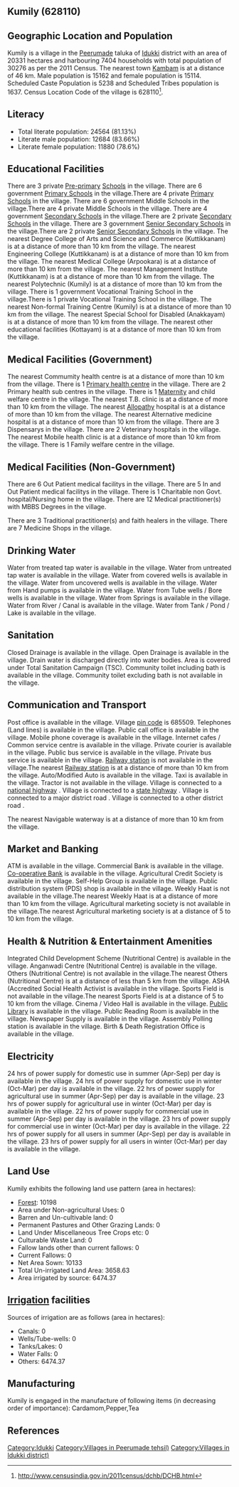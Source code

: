 {{Infobox settlement
| name=Kumily
| native_name=
| native_name_lang=
| other_name=
| nickname=
| settlement_type=Village
| image_skyline=
| image_alt=
| image_caption=
| pushpin_map=India Kerala
| pushpin_label_position=right
| pushpin_map_alt=
| pushpin_map_caption=Location in Kerala, India
| latd=
| latm=
| lats=
| latNS=
| longd=
| longm=
| longs=
| longEW=
| coordinates_display=inline,title
| subdivision_type=Country
| subdivision_name={{flag|India}}
| subdivision_type1=[[States and territories of India|State]]
| subdivision_name1=Kerala 
| subdivision_type2=[[List of districts of India|District]]
| subdivision_name2=Idukki 
| subdivision_type3=Tahsil
| subdivision_name3=Peerumade
| website=
| established_title=<!-- Established -->
| established_date=
| founder=
| named_for=
| government_type=
| governing_body=
| unit_pref=Metric=
| area_footnotes=
| area_rank=
| area_total_km2=203.31
| elevation_footnotes=
| elevation_m=
| population_total=30276
| population_as_of=2011
| population_rank=
| population_density_km2=148
| population_demonym=
| population_footnotes=
| demographics_type1=Languages
| demographics1_title1=Official
| demographics1_info1=[[Malayalam language|Malayalam]]
| timezone1=[[Indian Standard Time|IST]]
| utc_offset1==+5:30
| postal_code_type=[[Postal Index Number|PIN]]
| postal_code=685509
| area_code_type=Telephone code
| area_code=
| registration_plate=
| blank1_name_sec1=Nearest city
| blank1_info_sec1=[[Kambam]]
| blank2_name_sec1=[[Human sex ratio|Sex ratio]]
| blank2_info_sec1=996 [[male|♂]]/[[female|♀]]
| blank3_name_sec1=Literacy
| blank3_info_sec1=81.13%
| blank1_name_sec2=[[2011 Census of India|2011 census]] code
| blank1_info_sec2=628110
| footnotes=
}}

== Kumily (628110) ==

== Geographic Location and Population ==

Kumily is a village in the [[Peerumade]] taluka of [[Idukki ]] district with an area of 20331 hectares and harbouring 7404 households with total population of 30276 as per the 2011 Census. The nearest town [[Kambam]] is at a distance of 46 km. Male population is 15162 and female population is 15114. Scheduled Caste Population is 5238 and Scheduled Tribes population is 1637. Census Location Code of the village is 628110<ref>http://www.censusindia.gov.in/2011census/dchb/DCHB.html</ref>.


== Literacy ==  
* Total literate population: 24564 (81.13%)
* Literate male population: 12684 (83.66%)
* Literate female population: 11880 (78.6%)


== Educational Facilities ==  
There are 3 private [[Pre-primary]] [[School]]s in the village.
There are 6 government [[Primary School]]s in the village.There are 4 private [[Primary School]]s in the village.
There are 6 government Middle Schools in the village.There are 4 private Middle Schools in the village.
There are 4 government [[Secondary School]]s in the village.There are 2 private [[Secondary School]]s in the village.
There are 3 government [[Senior Secondary School]]s in the village.There are 2 private [[Senior Secondary School]]s in the village.
The nearest Degree College of Arts and Science and Commerce (Kuttikkanam) is at a distance of more than 10 km from the village.
The nearest Engineering College (Kuttikkanam) is at a distance of more than 10 km from the village.
The nearest Medical College (Arpookara) is at a distance of more than 10 km from the village.
The nearest Management Institute (Kuttikkanam) is at a distance of more than 10 km from the village.
The nearest Polytechnic (Kumily) is at a distance of more than 10 km from the village.
There is 1 government Vocational Training School in the village.There is 1 private Vocational Training School in the village.
The nearest Non-formal Training Centre (Kumily) is at a distance of more than 10 km from the village.
The nearest Special School for Disabled (Anakkayam) is at a distance of more than 10 km from the village.
The nearest other educational facilities (Kottayam) is at a distance of more than 10 km from the village.


== Medical Facilities (Government) ==
The nearest Commumity health centre is at a distance of more than 10 km from the village.
There is 1 [[Primary health centre]] in the village.
There are 2 Primary health sub centres in the village.
There is 1 [[Maternity]] and child welfare centre in the village.
The nearest T.B. clinic is at a distance of more than 10 km from the village.
The nearest [[Allopathy]] hospital is at a distance of more than 10 km from the village.
The nearest Alternative medicine hospital is at a distance of more than 10 km from the village.
There are 3 Dispensarys in the village.
There are 2 Veterinary hospitals in the village.
The nearest Mobile health clinic is at a distance of more than 10 km from the village.
There is 1 Family welfare centre in the village.


== Medical Facilities (Non-Government) ==
There are 6 Out Patient medical facilitys in the village.
There are 5 In and Out Patient medical facilitys in the village.
There is 1 Charitable non Govt. hospital/Nursing home in the village.
There are 12 Medical practitioner(s) with MBBS Degrees in the village.


There are 3 Traditional practitioner(s) and faith healers in the village.
There are 7 Medicine Shops in the village.



== Drinking Water ==
Water from treated tap water is available in the village.
Water from untreated tap water is available in the village.
Water from covered wells is available in the village.
Water from uncovered wells is available in the village.
Water from Hand pumps is available in the village.
Water from Tube wells / Bore wells is available in the village.
Water from Springs is available in the village.
Water from River / Canal is available in the village.
Water from Tank / Pond / Lake is available in the village.


== Sanitation ==
Closed Drainage is available in the village.
Open Drainage is available in the village.
Drain water is discharged directly into water bodies.
Area is covered under Total Sanitation Campaign (TSC).
Community toilet including bath is available in the village.
Community toilet excluding bath is not available in the village.


== Communication and Transport ==
Post office is available in the village.
Village [[pin code]] is 685509.
Telephones (Land lines) is available in the village.
Public call office is available in the village.
Mobile phone coverage is available in the village.
Internet cafes / Common service centre is available in the village.
Private courier is available in the village.
Public bus service is available in the village.
Private bus service is available in the village.
[[Railway station]] is not available in the village.The nearest [[Railway station]] is at a distance of more than 10 km from the village.
Auto/Modified Auto is available in the village.
Taxi is available in the village.
Tractor is not available in the village.
Village is connected to a [[national highway]]  .
Village is connected to a [[state highway]]  .
Village is connected to a major district road    .
Village is connected to a other district road  .



The nearest Navigable waterway is at a distance of more than 10 km from the village.



== Market and Banking ==
ATM is available in the village.
Commercial Bank is available in the village.
[[Co-operative Bank]] is available in the village.
Agricultural Credit Society is available in the village.
Self-Help Group is available in the village.
Public distribution system (PDS) shop is available in the village.
Weekly Haat is not available in the village.The nearest Weekly Haat is at a distance of more than 10 km from the village.
Agricultural marketing society is not available in the village.The nearest Agricultural marketing society is at a distance of 5 to 10 km from the village.


== Health & Nutrition & Entertainment Amenities ==
Integrated Child Development Scheme (Nutritional Centre) is available in the village.
Anganwadi Centre (Nutritional Centre) is available in the village.
Others (Nutritional Centre) is not available in the village.The nearest Others (Nutritional Centre) is at a distance of less than 5 km from the village.
ASHA (Accredited Social Health Activist is available in the village.
Sports Field is not available in the village.The nearest Sports Field is at a distance of 5 to 10 km from the village.
Cinema / Video Hall is available in the village.
[[Public Library]] is available in the village.
Public Reading Room is available in the village.
Newspaper Supply is available in the village.
Assembly Polling station is available in the village.
Birth & Death Registration Office is available in the village.


== Electricity ==
24 hrs of power supply for domestic use in summer (Apr-Sep) per day is available in the village.
24 hrs of power supply for domestic use in winter (Oct-Mar) per day is available in the village.
22 hrs of power supply for agricultural use in summer (Apr-Sep) per day is available in the village.
23 hrs of power supply for agricultural use in winter (Oct-Mar) per day is available in the village.
22 hrs of power supply for commercial use in summer (Apr-Sep) per day is available in the village.
23 hrs of power supply for commercial use in winter (Oct-Mar) per day is available in the village.
22 hrs of power supply for all users in summer (Apr-Sep) per day is available in the village.
23 hrs of power supply for all users in winter (Oct-Mar) per day is available in the village.


== Land Use ==
Kumily exhibits the following land use pattern (area in hectares):
* [[Forest]]: 10198
* Area under Non-agricultural Uses: 0
* Barren and Un-cultivable land: 0
* Permanent Pastures and Other Grazing Lands: 0
* Land Under Miscellaneous Tree Crops etc: 0
* Culturable Waste Land: 0
* Fallow lands other than current fallows: 0
* Current Fallows: 0
* Net Area Sown: 10133
* Total Un-irrigated Land Area: 3658.63
* Area irrigated by source: 6474.37


== [[Irrigation]] facilities ==
Sources of irrigation are as follows (area in hectares):
* Canals: 0
* Wells/Tube-wells: 0
* Tanks/Lakes: 0
* Water Falls: 0
* Others: 6474.37


== Manufacturing ==
Kumily is engaged in the manufacture of following items (in decreasing order of importance): Cardamom,Pepper,Tea


[[Category:Idukki ]]
[[Category:Villages in Peerumade tehsil)]]
[[Category:Villages in Idukki  district)]]


== References ==
{{Reflist}}


